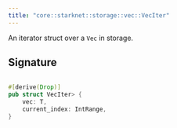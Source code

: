 ```yaml
---
title: "core::starknet::storage::vec::VecIter"
---
```


An iterator struct over a `Vec` in storage.



## Signature

```rust

#[derive(Drop)]
pub struct VecIter> {
    vec: T,
    current_index: IntRange,
}
```


